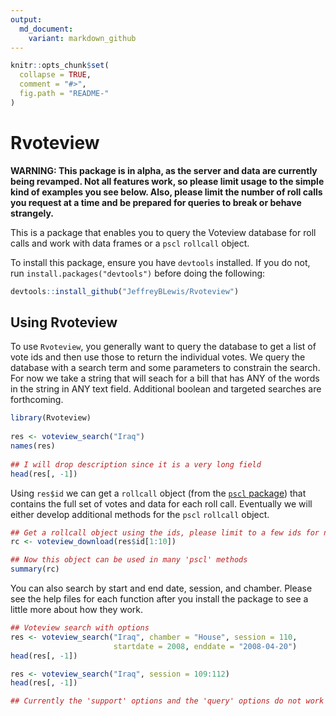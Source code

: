 ```yaml
---
output:
  md_document:
    variant: markdown_github
---
```

<!-- README.md is generated from README.Rmd. Please edit that file -->

```r
knitr::opts_chunk$set(
  collapse = TRUE,
  comment = "#>",
  fig.path = "README-"
)
```

# Rvoteview

**WARNING: This package is in alpha, as the server and data are currently being revamped. Not all features work, so please limit usage to the simple kind of examples you see below. Also, please limit the number of roll calls you request at a time and be prepared for queries to break or behave strangely.**

This is a package that enables you to query the Voteview database for roll calls and work with data frames or a `pscl` `rollcall` object.

To install this package, ensure you have `devtools` installed. If you do not, run `install.packages("devtools")` before doing the following:
```R
devtools::install_github("JeffreyBLewis/Rvoteview")
```
  
## Using Rvoteview

To use `Rvoteview`, you generally want to query the database to get a list of vote ids and then use those to return the individual votes. We query the database with a search term and some parameters to constrain the search. For now we take a string that will seach for a bill that has ANY of the words in the string in ANY text field. Additional boolean and targeted searches are forthcoming.
```r
library(Rvoteview)
  
res <- voteview_search("Iraq")
names(res)
  
## I will drop description since it is a very long field
head(res[, -1])
```
Using `res$id` we can get a `rollcall` object (from the [`pscl` package](https://cran.r-project.org/web/packages/pscl/index.html)) that contains the full set of votes and data for each roll call. Eventually we will either develop additional methods for the `pscl` `rollcall` object.

```r
## Get a rollcall object using the ids, please limit to a few ids for now!
rc <- voteview_download(res$id[1:10])
```
```r
## Now this object can be used in many 'pscl' methods
summary(rc)
```

You can also search by start and end date, session, and chamber. Please see the help files for each function after you install the package to see a little more about how they work.

```r
## Voteview search with options
res <- voteview_search("Iraq", chamber = "House", session = 110,
                       startdate = 2008, enddate = "2008-04-20")
head(res[, -1])

res <- voteview_search("Iraq", session = 109:112)
head(res[, -1])

## Currently the 'support' options and the 'query' options do not work
```

